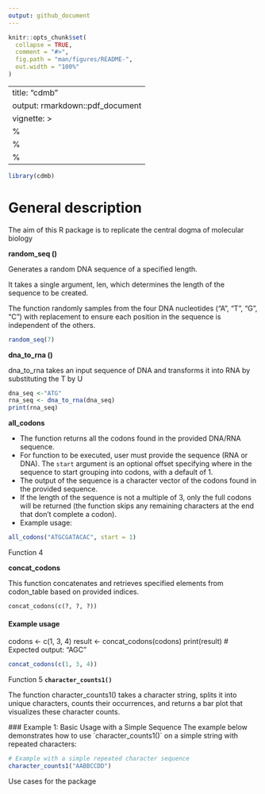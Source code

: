 ```yaml
---
output: github_document
---
```


<!-- README.md is generated from README.Rmd. Please edit that file -->

```r
knitr::opts_chunk$set(
  collapse = TRUE,
  comment = "#>",
  fig.path = "man/figures/README-",
  out.width = "100%"
)
```

---
title: "cdmb"
output: rmarkdown::pdf_document
vignette: >
  %\VignetteIndexEntry{cdmb}
  %\VignetteEngine{knitr::rmarkdown}
  %\VignetteEncoding{UTF-8}
---

```r
library(cdmb)
```

# 

# General description

The aim of this R package is to replicate the central dogma of molecular biology

**random_seq ()**

Generates a random DNA sequence of a specified length.

It takes a single argument, len, which determines the length of the sequence to be created.

The function randomly samples from the four DNA nucleotides ("A", "T", "G", "C") with replacement to ensure each position in the sequence is independent of the others.

```r
random_seq(7)

```

**dna_to_rna ()**

dna_to_rna takes an input sequence of DNA and transforms it into RNA by substituting the T by U

```r
dna_seq <-"ATG"
rna_seq <- dna_to_rna(dna_seq)
print(rna_seq)
```

**all_codons**

-   The function returns all the codons found in the provided DNA/RNA sequence.
-   For function to be executed, user must provide the sequence (RNA or DNA). The `start` argument is an optional offset specifying where in the sequence to start grouping into codons, with a default of 1.
-   The output of the sequence is a character vector of the codons found in the provided sequence.
-   If the length of the sequence is not a multiple of 3, only the full codons will be returned (the function skips any remaining characters at the end that don’t complete a codon).
-   Example usage:

```r
all_codons("ATGCGATACAC", start = 1)
```

Function 4

**concat_codons**

This function concatenates and retrieves specified elements from codon_table based on provided indices.

```         
concat_codons(c(?, ?, ?))
```

#### Example usage

codons \<- c(1, 3, 4) result \<- concat_codons(codons) print(result) \# Expected output: "AGC"
```r
concat_codons(c(1, 3, 4))
```

Function 5 **`character_counts1()`**

The function character_counts1() takes a character string, splits it into unique characters, counts their occurrences, and returns a bar plot that visualizes these character counts.

\### Example 1: Basic Usage with a Simple Sequence The example below demonstrates how to use \`character_counts1()\` on a simple string with repeated characters:

```r

# Example with a simple repeated character sequence
character_counts1("AABBCCDD")
```

Use cases for the package
